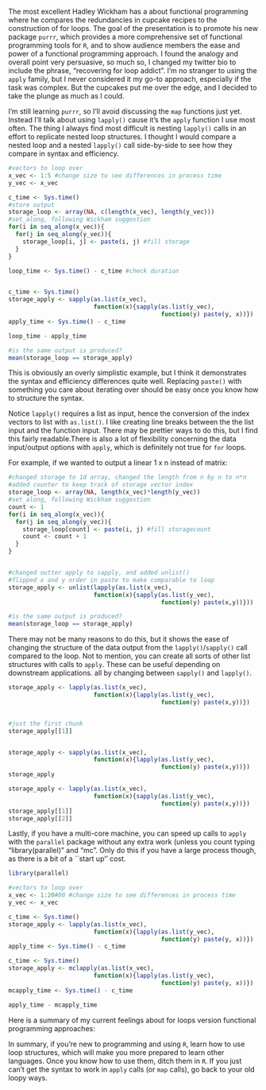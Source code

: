 The most excellent Hadley Wickham has a [\textcolor{blue}{great presentation}](https://www.youtube.com/watch?v=GyNqlOjhPCQ) about functional 
programming where he compares the redundancies in cupcake recipes to the 
construction of for loops. The goal of the presentation is to promote his
new package `purrr`, which provides a more comprehensive set of functional
programming tools for `R`, and to show audience members the ease and power of a
functional programming approach. I found the analogy and overall point very 
persuasive, so much so, I changed my twitter bio to include the phrase, 
"recovering for loop addict". I'm no stranger to using the `apply` family, but I
never considered it my go-to approach, especially if the task was complex. But
the cupcakes put me over the edge, and I decided to take the plunge as much as 
I could.


I'm still learning `purrr`, so I'll avoid discussing the `map` functions just 
yet. Instead I'll talk about using `lapply()` cause it's the `apply` function I 
use most often. The thing I always find most difficult is nesting `lapply()` 
calls in an effort to replicate nested loop structures. I thought I would
compare a nested loop and a nested `lapply()` call side-by-side to see how they
compare in syntax and efficiency.

```r
#vectors to loop over
x_vec <- 1:5 #change size to see differences in process time
y_vec <- x_vec

c_time <- Sys.time()
#store output
storage_loop <- array(NA, c(length(x_vec), length(y_vec)))
#set_along, following Wickham suggestion
for(i in seq_along(x_vec)){
  for(j in seq_along(y_vec)){
    storage_loop[i, j] <- paste(i, j) #fill storage
  }
}

loop_time <- Sys.time() - c_time #check duration


c_time <- Sys.time()
storage_apply <- sapply(as.list(x_vec), 
                        function(x){sapply(as.list(y_vec),
                                           function(y) paste(y, x))})
apply_time <- Sys.time() - c_time

loop_time - apply_time

#is the same output is produced?
mean(storage_loop == storage_apply)

```

This is obviously an overly simplistic example, but I think it demonstrates the 
syntax and efficiency differences quite well. Replacing `paste()` with something 
you care about iterating over should be easy once you know how to structure the 
syntax.

Notice `lapply()` requires a list as input, hence the conversion of the index 
vectors to list with `as.list()`. I like creating line breaks between the the 
list input and the function input. There may be prettier ways to do this, but I 
find this fairly readable.There is also a lot of flexibility concerning the data 
input/output options with `apply`, which is  definitely not true for `for` loops.

For example, if we wanted to output a linear 1 x n instead of matrix:
```r

#changed storage to 1d array, changed the length from n by n to n*n
#added counter to keep track of storage vector index
storage_loop <- array(NA, length(x_vec)*length(y_vec))
#set_along, following Wickham suggestion
count <- 1
for(i in seq_along(x_vec)){
  for(j in seq_along(y_vec)){
    storage_loop[count] <- paste(i, j) #fill storagecount
    count <- count + 1
  }
}


#changed outter apply to sapply, and added unlist()
#flipped x and y order in paste to make comparable to loop
storage_apply <- unlist(lapply(as.list(x_vec), 
                        function(x){sapply(as.list(y_vec), 
                                           function(y) paste(x,y))}))

#is the same output is produced?
mean(storage_loop == storage_apply)
```

There may not be many reasons to do this, but it shows the ease of changing 
the structure of the data output from the `lapply()`/`sapply()` call compared 
to the loop. Not to mention, you can create all sorts of other list structures 
with calls to `apply`. These can be useful depending on downstream 
applications. all by changing between `sapply()` and `lapply()`.

```r
storage_apply <- lapply(as.list(x_vec), 
                        function(x){lapply(as.list(y_vec), 
                                           function(y) paste(x,y))})


#just the first chunk
storage_apply[[1]]


storage_apply <- sapply(as.list(x_vec), 
                        function(x){lapply(as.list(y_vec), 
                                           function(y) paste(x,y))})
storage_apply

storage_apply <- lapply(as.list(x_vec), 
                        function(x){sapply(as.list(y_vec), 
                                           function(y) paste(x,y))})
storage_apply[[1]]
storage_apply[[2]]
```


Lastly, if you have a multi-core machine, you can speed up calls to `apply` with 
the `parallel` package without any extra work (unless you count typing 
"library(parallel)" and "mc". Only do this if you have a large process though,
as there is a bit of a ``start up'' cost.

```r
library(parallel)

#vectors to loop over
x_vec <- 1:20#00 #change size to see differences in process time
y_vec <- x_vec

c_time <- Sys.time()
storage_apply <- lapply(as.list(x_vec), 
                        function(x){lapply(as.list(y_vec), 
                                           function(y) paste(y, x))})
apply_time <- Sys.time() - c_time

c_time <- Sys.time()
storage_apply <- mclapply(as.list(x_vec), 
                        function(x){lapply(as.list(y_vec), 
                                           function(y) paste(y, x))})
mcapply_time <- Sys.time() - c_time

apply_time - mcapply_time

```


Here is a summary of my current feelings about for loops version functional 
programming approaches:

\begin{center}
    \begin{tabular}{ | p{2.5cm} | p{2.5cm} | p{2.5cm} | p{2.5cm} | p{2.5cm} | }
    \hline
    \bf{\phantom{poop}} & \bf{pro `for` loop} & \bf{con `for` loop}
    & \bf{pro `apply`} & \bf{con `apply`} \\
    \hline \hline
    Syntax & 
    Straight forward, similar across programming languages. Not unpleasant to
    look at. Easier to make one-off test cases to ensure the script does 
    what you intended. & 
    Requires more typing. Requires explicitly allotting storage. &
    Far more compact. &
    Sometimes difficult to write and interpret. Hard to make "pretty" 
    especially with anonymous function calls. Less dealing with storage. \\
    \hline
    Comp. \newline Efficiency &
    \phantom{slow} &
    slow &
    fast! parallelizable. Even faster! (sometimes) &
    \phantom{fast} \\
    \hline
    \end{tabular}
\end{center}


In summary, if you're new to programming and using `R`, learn how to use loop 
structures, which will make you more prepared to learn other languages. Once 
you know how to use them, ditch them in `R`. If you just can't get the syntax
to work in `apply` calls (or `map` calls), go back to your old loopy ways. 